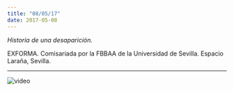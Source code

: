 ```yaml
---
title: "08/05/17"
date: 2017-05-08
---
```


_Historia de una desaparición._

EXFORMA. Comisariada por la FBBAA de la Universidad de Sevilla. Espacio Laraña, Sevilla.

---

![video](https://youtu.be/Ij4iUw3lH7g)

